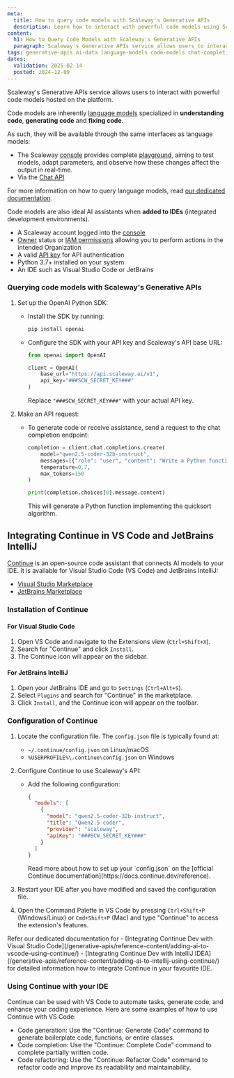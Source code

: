 ```yaml
---
meta:
  title: How to query code models with Scaleway's Generative APIs
  description: Learn how to interact with powerful code models using Scaleway's Generative APIs service. Integrate with VS Code and IntelliJ for enhanced coding experience.
content:
  h1: How to Query Code Models with Scaleway's Generative APIs
  paragraph: Scaleway's Generative APIs service allows users to interact with powerful code models hosted on the platform. These code models are specialized in understanding code, generating code, and fixing code. With Scaleway's Generative APIs, you can integrate these code models with popular IDEs like VS Code and IntelliJ.
tags: generative-apis ai-data language-models code-models chat-completions-api scaleway-continue vs-code intellij
dates:
  validation: 2025-02-14
  posted: 2024-12-09
---
```


Scaleway's Generative APIs service allows users to interact with powerful code models hosted on the platform.

Code models are inherently [language models](/generative-apis/how-to/query-language-models/) specialized in **understanding code**, **generating code** and **fixing code**. 

As such, they will be available through the same interfaces as language models:
- The Scaleway [console](https://console.scaleway.com) provides complete [playground](/generative-apis/how-to/query-language-models/#accessing-the-playground), aiming to test models, adapt parameters, and observe how these changes affect the output in real-time.
- Via the [Chat API](/generative-apis/how-to/query-language-models/#querying-language-models-via-api)

For more information on how to query language models, read [our dedicated documentation](/generative-apis/how-to/query-language-models/).

Code models are also ideal AI assistants when **added to IDEs** (integrated development environments). 

<Macro id="requirements" />

- A Scaleway account logged into the [console](https://console.scaleway.com)
- [Owner](/iam/concepts/#owner) status or [IAM permissions](/iam/concepts/#permission) allowing you to perform actions in the intended Organization
- A valid [API key](/iam/how-to/create-api-keys/) for API authentication
- Python 3.7+ installed on your system
- An IDE such as Visual Studio Code or JetBrains

### Querying code models with Scaleway's Generative APIs

1. Set up the OpenAI Python SDK:
   - Install the SDK by running:
     ```bash
     pip install openai
     ```
   - Configure the SDK with your API key and Scaleway's API base URL:
     ```python
     from openai import OpenAI

     client = OpenAI(
         base_url="https://api.scaleway.ai/v1",
         api_key="###SCW_SECRET_KEY###"
     )
     ```
     Replace `"###SCW_SECRET_KEY###"` with your actual API key.

2. Make an API request:
   - To generate code or receive assistance, send a request to the chat completion endpoint:
     ```python
     completion = client.chat.completions.create(
         model="qwen2.5-coder-32b-instruct",
         messages=[{"role": "user", "content": "Write a Python function to sort a list using quicksort."}],
         temperature=0.7,
         max_tokens=150
     )

     print(completion.choices[0].message.content)
     ```
     This will generate a Python function implementing the quicksort algorithm.


## Integrating Continue in VS Code and JetBrains IntelliJ

[Continue](https://www.continue.dev/) is an open-source code assistant that connects AI models to your IDE. It is available for Visual Studio Code (VS Code) and JetBrains IntelliJ:

* [Visual Studio Marketplace](https://marketplace.visualstudio.com/items?itemName=Continue.continue)
* [JetBrains Marketplace](https://plugins.jetbrains.com/plugin/22707-continue)

### Installation of Continue

#### For Visual Studio Code

1. Open VS Code and navigate to the Extensions view (`Ctrl+Shift+X`).
2. Search for "Continue" and click `Install`.
3. The Continue icon will appear on the sidebar.

#### For JetBrains IntelliJ

1. Open your JetBrains IDE and go to `Settings` (`Ctrl+Alt+S`).
2. Select `Plugins` and search for "Continue" in the marketplace.
3. Click `Install`, and the Continue icon will appear on the toolbar.

### Configuration of Continue

1. Locate the configuration file. The `config.json` file is typically found at:
     - `~/.continue/config.json` on Linux/macOS
     - `%USERPROFILE%\.continue\config.json` on Windows

2. Configure Continue to use Scaleway's API:
   - Add the following configuration:
     ```json
     {
       "models": [
         {
           "model": "qwen2.5-coder-32b-instruct",
           "title": "Qwen2.5-coder",
           "provider": "scaleway",
           "apiKey": "###SCW_SECRET_KEY###"
         }
       ]
     }
     ```
     <Message type="tip">
       Read more about how to set up your `config.json` on the [official Continue documentation](https://docs.continue.dev/reference).
     </Message>
3. Restart your IDE after you have modified and saved the configuration file.
4. Open the Command Palette in VS Code by pressing `Ctrl+Shift+P` (Windows/Linux) or `Cmd+Shift+P` (Mac) and type "Continue" to access the extension's features.

<Message type="tip">
  Refer our dedicated documentation for
  - [Integrating Continue Dev with Visual Studio Code](/generative-apis/reference-content/adding-ai-to-vscode-using-continue/)
  - [Integrating Continue Dev with IntelliJ IDEA](/generative-apis/reference-content/adding-ai-to-intellij-using-continue/)
  for detailed information how to integrate Continue in your favourite IDE.
</Message>

### Using Continue with your IDE
Continue can be used with VS Code to automate tasks, generate code, and enhance your coding experience. Here are some examples of how to use Continue with VS Code:

* Code generation: Use the "Continue: Generate Code" command to generate boilerplate code, functions, or entire classes.
* Code completion: Use the "Continue: Complete Code" command to complete partially written code.
* Code refactoring: Use the "Continue: Refactor Code" command to refactor code and improve its readability and maintainability.


